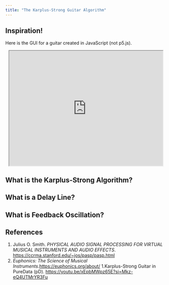```yaml
---
title: "The Karplus-Strong Guitar Algorithm"
---
```


## Inspiration!

Here is the GUI for a guitar created in JavaScript (not p5.js). 

<center>
<iframe width=480 height=360 src="https://av-guitar.netlify.app/karplus-strong.html"></iframe>
</center>

## What is the Karplus-Strong Algorithm?


## What is a Delay Line?




## What is Feedback Oscillation?





## References

1. Julius O. Smith. *PHYSICAL AUDIO SIGNAL PROCESSING
FOR VIRTUAL MUSICAL INSTRUMENTS AND AUDIO EFFECTS*. <https://ccrma.stanford.edu/~jos/pasp/pasp.html>
1. *Euphonics: The Science of Musical Instruments*.<https://euphonics.org/about/>
1.Karplus-Strong Guitar in PureData (pD). <https://youtu.be/xEpbMWpz65E?si=Mkz-eQ4UTMrYR3Fu>
